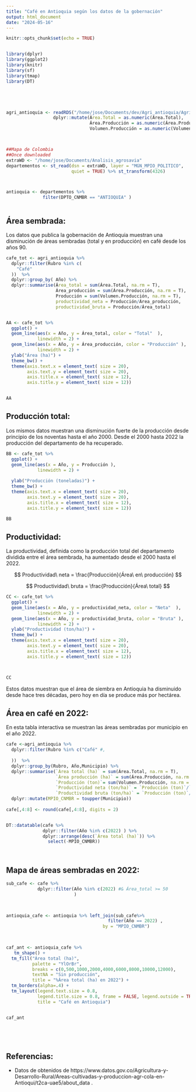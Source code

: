 ```yaml
---
title: "Café en Antioquia según los datos de la gobernación"
output: html_document
date: "2024-05-16"
---
```


<script src="https://polyfill.io/v3/polyfill.min.js?features=es6"></script>
<script id="MathJax-script" async src="https://cdn.jsdelivr.net/npm/mathjax@3/es5/tex-mml-chtml.js"></script>



```r
knitr::opts_chunk$set(echo = TRUE)


library(dplyr)
library(ggplot2)
library(knitr)
library(sf)
library(tmap)
library(DT)





agri_antioquia <- readRDS("/home/jose/Documents/dev/Agri_antioquia/Agri_antioquia/data/agri_antioquia.rds") %>%
                  dplyr::mutate(Área.Total = as.numeric(Área.Total),
                                Área.Producción = as.numeric(Área.Producción),
                                Volumen.Producción = as.numeric(Volumen.Producción))



##Mapa de Colombia
##Once downloaded
extraWD <- "/home/jose/Documents/Analisis_agrosavia"
departementos <- st_read(dsn = extraWD, layer = "MGN_MPIO_POLITICO",
                         quiet = TRUE) %>% st_transform(4326)



antioquia <- departementos %>%
              filter(DPTO_CNMBR == "ANTIOQUIA" )



```

## Área sembrada: 

Los datos que publica la gobernación de Antioquia muestran una disminución de áreas sembradas (total y en producción) en café desde los años 90.

```r


cafe_tot <- agri_antioquia %>%
  dplyr::filter(Rubro %in% c(
    "Café"
  ))  %>%
  dplyr::group_by( Año) %>%
  dplyr::summarise(Área_total = sum(Área.Total, na.rm = T),
                   Área_producción = sum(Área.Producción, na.rm = T),
                   Producción = sum(Volumen.Producción, na.rm = T),
                   productividad_neta = Producción/Área_producción,
                   productividad_bruta = Producción/Área_total)


AA <- cafe_tot %>%
  ggplot() + 
  geom_line(aes(x = Año, y = Área_total, color = "Total"  ),
            linewidth = 2) +
  geom_line(aes(x = Año, y = Área_producción, color = "Producción" ),
            linewidth = 2) +
  ylab("Área (ha)") +
  theme_bw() +
  theme(axis.text.x = element_text( size = 20),
        axis.text.y = element_text( size = 20),  
        axis.title.x = element_text( size = 12),
        axis.title.y = element_text( size = 12))


AA

```

## Producción total:

Los mismos datos muestran una disminución fuerte de la producción desde principio de los noventas hasta el año 2000. Desde el 2000 hasta 2022 la producción del departamento de ha recuperado.

```r
BB <- cafe_tot %>%
  ggplot() + 
  geom_line(aes(x = Año, y = Producción ),
            linewidth = 2) +
  
  ylab("Producción (toneladas)") +
  theme_bw() +
  theme(axis.text.x = element_text( size = 20),
        axis.text.y = element_text( size = 20),  
        axis.title.x = element_text( size = 12),
        axis.title.y = element_text( size = 12))

BB

```

## Productividad:

La productividad, definida como la producción total del departamento dividida entre el área sembrada, ha aumentado desde el 2000 hasta el 2022. 

$$
Productividad\ neta = \frac{Producción}{Área\ en\ producción}
$$

$$
Productividad\ bruta = \frac{Producción}{Área\ total}
$$



```r


CC <- cafe_tot %>%
  ggplot() + 
  geom_line(aes(x = Año, y = productividad_neta, color = "Neta"  ),
            linewidth = 2) +
  geom_line(aes(x = Año, y = productividad_bruta, color = "Bruta" ),
            linewidth = 2) +
  ylab("Productividad (ton/ha)") +
  theme_bw() +
  theme(axis.text.x = element_text( size = 20),
        axis.text.y = element_text( size = 20),  
        axis.title.x = element_text( size = 12),
        axis.title.y = element_text( size = 12))



CC


```

Estos datos muestran que el área de siembra en Antioquia ha disminuido desde hace tres décadas, pero hoy en día se produce más por hectárea.

## Área en café en 2022:

En esta tabla interactiva se muestran las áreas sembradas por municipio en el año 2022.

```r


cafe <-agri_antioquia %>%
  dplyr::filter(Rubro %in% c("Café" #,
                            
  ))  %>%
  dplyr::group_by(Rubro, Año,Municipio) %>%
  dplyr::summarise(`Área total (ha)` = sum(Área.Total, na.rm = T),
                   `Área producción (ha)` = sum(Área.Producción, na.rm = T),
                   `Producción (ton)`= sum(Volumen.Producción, na.rm = T),
                   `Productividad neta (ton/ha)` = `Producción (ton)`/`Área producción (ha)`,
                   `Productividad bruta (ton/ha)` = `Producción (ton)`/`Área total (ha)`) %>%
  dplyr::mutate(MPIO_CNMBR = toupper(Municipio))
  
cafe[,4:8] <- round(cafe[,4:8], digits = 2)


DT::datatable(cafe %>%
              dplyr::filter(Año %in% c(2022) ) %>%
              dplyr::arrange(desc(`Área total (ha)`)) %>%
                select(-MPIO_CNMBR))




```

## Mapa de áreas sembradas en 2022:

```r


sub_cafe <- cafe %>%
            dplyr::filter(Año %in% c(2022) #& Área_total >= 50
                          ) 
  


antioquia_cafe <- antioquia %>% left_join(sub_cafe%>%
                                       filter(Año == 2022) ,
                                     by = "MPIO_CNMBR")
   


caf_ant <- antioquia_cafe %>%
   tm_shape() +
  tm_fill("Área total (ha)", 
          palette = "YlOrBr", 
          breaks = c(0,500,1000,2000,4000,6000,8000,10000,12000),
          textNA = "Sin producción",
          title = "%Área total (ha) en 2022") +
  tm_borders(alpha=.4) +
  tm_layout(legend.text.size = 0.8, 
            legend.title.size = 0.8, frame = FALSE, legend.outside = TRUE, 
            title = "Café en Antioquia") 


caf_ant






```


## Referencias:

- Datos de obtenidos de  https://www.datos.gov.co/Agricultura-y-Desarrollo-Rural/Areas-cultivadas-y-produccion-agr-cola-en-Antioqui/t2ca-uae5/about_data .


